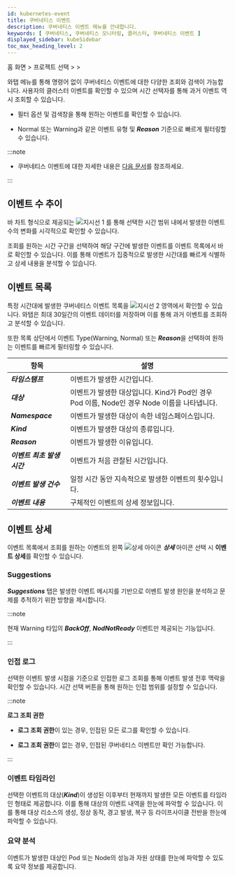 ```yaml
---
id: kubernetes-event
title: 쿠버네티스 이벤트
description: 쿠버네티스 이벤트 메뉴를 안내합니다.
keywords: [ 쿠버네티스, 쿠버네티스 모니터링, 클러스터, 쿠버네티스 이벤트 ]
displayed_sidebar: kubeSidebar
toc_max_heading_level: 2
---
```


홈 화면 &gt; 프로젝트 선택 &gt; <Cmdname sid="side_analysis" className="uitext" /> &gt; <Cmdname sid="side_kubeEventList" className="uitext" />

와탭 <Cmdname sid="side_kubeEventList" className="uitext" /> 메뉴를 통해 명령어 없이 쿠버네티스 이벤트에 대한 다양한 조회와 검색이 가능합니다. 사용자의 클러스터 이벤트를 확인할 수 있으며 시간 선택자를 통해 과거 이벤트 역시 조회할 수 있습니다. 

<ImgLang img='k8s-kuber-event.png' desc='쿠버네티스 이벤트 sc'/>

* 필터 옵션 및 검색창을 통해 원하는 이벤트를 확인할 수 있습니다. 

* <span class='k8s-normal'>Normal</span> 또는 <span class='slow'>Warning</span>과 같은 이벤트 유형 및 ***Reason*** 기준으로 빠르게 필터링할 수 있습니다.

:::note 

* 쿠버네티스 이벤트에 대한 자세한 내용은 [다음 문서](https://kubernetes.io/docs/reference/kubernetes-api/cluster-resources/event-v1/#Event)를 참조하세요. 

:::


## 이벤트 수 추이 

바 차트 형식으로 제공되는 ![지시선 1](/img/number-01.png) <Cmdname sid="TTL06683" className="uitext" />를 통해 선택한 시간 범위 내에서 발생한 이벤트 수의 변화를 시각적으로 확인할 수 있습니다. 

조회를 원하는 시간 구간을 선택하여 해당 구간에 발생한 이벤트를 이벤트 목록에서 바로 확인할 수 있습니다. 이를 통해 이벤트가 집중적으로 발생한 시간대를 빠르게 식별하고 상세 내용을 분석할 수 있습니다.

## 이벤트 목록 

특정 시간대에 발생한 쿠버네티스 이벤트 목록을 ![지시선 2](/img/number-02.png) 영역에서 확인할 수 있습니다. 와탭은 최대 30일간의 이벤트 데이터를 저장하며 이를 통해 과거 이벤트를 조회하고 분석할 수 있습니다. 

또한 목록 상단에서 이벤트 Type(<span class='slow'>Warning</span>, <span class='k8s-normal'>Normal</span>) 또는 ***Reason***을 선택하여 원하는 이벤트를 빠르게 필터링할 수 있습니다.

|항목|설명|
|---|---|
|***타임스탬프***|이벤트가 발생한 시간입니다.|
|***대상***|이벤트가 발생한 대상입니다. Kind가 Pod인 경우 Pod 이름, Node인 경우 Node 이름을 나타냅니다.|
|***Namespace***|이벤트가 발생한 대상이 속한 네임스페이스입니다.|
|***Kind***|이벤트가 발생한 대상의 종류입니다.|
|***Reason***|이벤트가 발생한 이유입니다.|
|***이벤트 최초 발생 시간***|이벤트가 처음 관찰된 시간입니다.|
|***이벤트 발생 건수***|일정 시간 동안 지속적으로 발생한 이벤트의 횟수입니다.|
|***이벤트 내용***|구체적인 이벤트의 상세 정보입니다.|


## 이벤트 상세 

이벤트 목록에서 조회를 원하는 이벤트의 왼쪽 ![상세 아이콘](/img/ico-detail-view.svg) ***상세*** 아이콘 선택 시 **이벤트 상세**를 확인할 수 있습니다. 

<ImgLang img='k8s-kuber-event-details.png' desc='쿠버네티스 이벤트 상세'/>

### Suggestions

***Suggestions*** 탭은 발생한 이벤트 메시지를 기반으로 이벤트 발생 원인을 분석하고 문제를 추적하기 위한 방향을 제시합니다.

:::note 

현재 <span class='slow'>Warning</span> 타입의 ***BackOff***, ***NodNotReady*** 이벤트만 제공되는 기능입니다. 

:::


### 인접 로그 

선택한 이벤트 발생 시점을 기준으로 인접한 로그 조회를 통해 이벤트 발생 전후 맥락을 확인할 수 있습니다. 시간 선택 버튼을 통해 원하는 인접 범위를 설정할 수 있습니다.

:::note 

**로그 조회 권한**

* **로그 조회 권한**이 있는 경우, 인접된 모든 로그를 확인할 수 있습니다.

* **로그 조회 권한**이 없는 경우, 인접된 쿠버네티스 이벤트만 확인 가능합니다.

:::

### 이벤트 타임라인 

선택한 이벤트의 대상(***Kind***)이 생성된 이후부터 현재까지 발생한 모든 이벤트를 타임라인 형태로 제공합니다. 이를 통해 대상의 이벤트 내역을 한눈에 파악할 수 있습니다. 이를 통해 대상 리소스의 생성, 정상 동작, 경고 발생, 복구 등 라이프사이클 전반을 한눈에 파악할 수 있습니다.

### 요약 분석 

이벤트가 발생한 대상인 Pod 또는 Node의 성능과 자원 상태를 한눈에 파악할 수 있도록 요약 정보를 제공합니다. 
